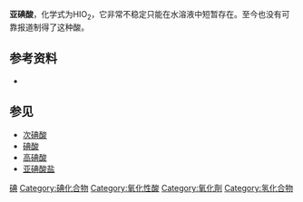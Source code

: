 {{Chembox
| ImageFile = Iodige Saeure.png
| ImageSize = 250px
| IUPACName = iodous acid
| OtherNames = 
| Section1 = {{Chembox Identifiers
|  CASNo = 
|  PubChem = 166623
|  ChemSpiderID = 145806
|  SMILES = O=IO
|  InChI = InChI=1S/HIO2/c2-1-3/h(H,2,3)
  }}
| Section2 = {{Chembox Properties
|  Formula = HIO<sub>2</sub>
|  MolarMass = 159.911
|  Appearance = 
|  Density = 
|  MeltingPt = 
|  BoilingPt = 
|  Solubility =
  }}
| Section3 = {{Chembox Hazards
|  MainHazards = 
|  FlashPt = 
|  Autoignition =
  }}
}}

'''亚碘酸'''，化学式为HIO<sub>2</sub>，它非常不稳定只能在水溶液中短暂存在。至今也没有可靠报道制得了这种酸。

==参考资料==
*{{Greenwood&Earnshaw}}

==参见==
*[[次碘酸|次碘酸]]
*[[碘酸|碘酸]]
*[[高碘酸|高碘酸]]
*[[亚碘酸盐|亚碘酸盐]]

{{氢化合物}}
{{Inorganic-compound-stub}}

[[Category:无机酸|碘]]
[[Category:碘化合物|Category:碘化合物]]
[[Category:氧化性酸|Category:氧化性酸]]
[[Category:氧化劑|Category:氧化劑]]
[[Category:氢化合物|Category:氢化合物]]